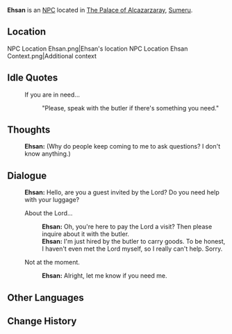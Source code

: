 {{Character Infobox
|type             = NPC
|image            = NPC Ehsan.png
|region           = Sumeru
|affiliation      = 
|title            = 

|ancestry         = <!-- Clan/family -->
|father           = 
|mother           = 
|spouse           = 
|sibling          = 
|child            = 
|relative         = 

|voiceEN          = 
|voiceCN          = 
|voiceJP          = 
}}
'''Ehsan''' is an [[NPC]] located in [[The Palace of Alcazarzaray]], [[Sumeru]].

==Location==
<gallery>
NPC Location Ehsan.png|Ehsan's location
NPC Location Ehsan Context.png|Additional context
</gallery>
<!--
==Profile==
<!~~ Detailed story/lore information goes here. ~~>
''(To be added.)''

===Personality===
''(To be added.)''

===Appearance===
<!~~ Keep appearance section short and concise. Limit to 2 paragraphs with 3-4 sentences each. ~~>
''(To be added.)''

==Quests and Events==
{{Quests and Events}}
-->
==Idle Quotes==
{{Dialogue start}}
: {{DIcon|Idle}} If you are in need...
:: {{A|VO Ehsan 01.ogg}} "Please, speak with the butler if there's something you need."
{{Dialogue end}}

==Thoughts==
{{All Schemes to Know Explanation|name=Ehsan}}
{{Dialogue start}}
:{{A|VO Ehsan All Schemes to Know 01.ogg}} '''Ehsan:''' (Why do people keep coming to me to ask questions? I don't know anything.)
{{Dialogue end}}

==Dialogue==
{{Dialogue start}}
:'''Ehsan:''' Hello, are you a guest invited by the Lord? Do you need help with your luggage?
:{{DIcon}} About the Lord...
::'''Ehsan:''' Oh, you're here to pay the Lord a visit? Then please inquire about it with the butler.
::'''Ehsan:''' I'm just hired by the butler to carry goods. To be honest, I haven't even met the Lord myself, so I really can't help. Sorry.
:{{DIcon}} Not at the moment.
::'''Ehsan:''' Alright, let me know if you need me.
{{Dialogue end}}
<!--
==Event Dialogue==
===Event Name===
{{Dialogue start}}
:'''{{subst:PAGENAME}}:'''
{{Dialogue end}}

==Trivia==
* 
-->

==Other Languages==
{{Other Languages
|default_hidden = 1
|en      = Ehsan
|zhs     = 厄桑
|zhs_rm  = Èsāng
|zht     = 厄桑
|zht_rm  = Èsāng
|ja      = エフサン
|ja_rm   = Efusan
|ko      = 에산
|ko_rm   = Esan
|es      = Ehsan
|fr      = Ehsan
|ru      = Эхсан
|th      = Ehsan
|vi      = Ehsan
|de      = Ehsan
|id      = Ehsan
|pt      = Ehsan
|tr      = Ehsan
|it      = Ehsan
}}

==Change History==
{{Change History|3.0}}
<!--
==References==
{{Reflist}}
-->